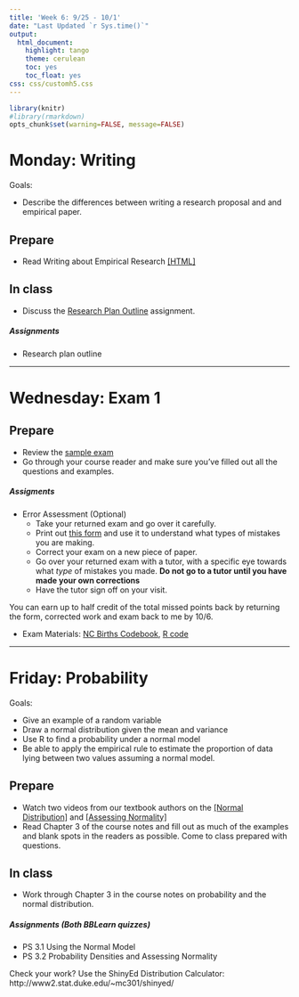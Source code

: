 ```yaml
---
title: 'Week 6: 9/25 - 10/1'
date: "Last Updated `r Sys.time()`"
output:
  html_document:
    highlight: tango
    theme: cerulean
    toc: yes
    toc_float: yes
css: css/customh5.css
---
```


```r
library(knitr)
#library(rmarkdown)
opts_chunk$set(warning=FALSE, message=FALSE) 
```


# Monday: Writing
Goals: 

* Describe the differences between writing a research proposal and and empirical paper. 

## Prepare 
* Read Writing about Empirical Research [[HTML]](http://www.norcalbiostat.com/lec/lec_writing_em.html)

## In class
* Discuss the [Research Plan Outline](hw/research_plan_outline.html) assignment. 


##### Assignments
* Research plan outline 

----


# Wednesday: Exam 1

## Prepare
* Review the [sample exam](docs/Sample_Exam_1.pdf)
* Go through your course reader and make sure you've filled out all the questions and examples. 

##### Assigments
* Error Assessment (Optional)
    - Take your returned exam and go over it carefully. 
    - Print out [this form](docs/error_assessment.pdf) and use it to understand what types of mistakes you are making. 
    - Correct your exam on a new piece of paper. 
    - Go over your returned exam with a tutor, with a specific eye towards what _type_ of mistakes you made. **Do not go to a tutor until you have made your own corrections**
    - Have the tutor sign off on your visit. 

You can earn up to half credit of the total missed points back by returning the form, corrected work and exam back to me by 10/6. 

* Exam Materials: [NC Births Codebook](docs/Codebook_for_NCBirths.pdf), [R code](Exam1_F17_R_Code.pdf)


---- 

# Friday: Probability
Goals: 

* Give an example of a random variable
* Draw a normal distribution given the mean and variance
* Use R to find a probability under a normal model
* Be able to apply the empirical rule to estimate the proportion of data lying between two values assuming a normal model. 


## Prepare
* Watch two videos from our textbook authors on the [[Normal Distribution]](https://www.youtube.com/watch?list=PLkIselvEzpM6V9h55s0l9Kzivih9BUWeW&v=S_p5D-YXLS4) and [[Assessing Normality]](https://www.youtube.com/watch?v=smJBsZ4YQZw&index=2&list=PLkIselvEzpM6V9h55s0l9Kzivih9BUWeW)
* Read Chapter 3 of the course notes and fill out as much of the examples and blank spots in the readers as possible. Come to class prepared with questions. 

## In class
* Work through Chapter 3 in the course notes on probability and the normal distribution. 


##### Assignments (Both BBLearn quizzes)
* PS 3.1 Using the Normal Model
* PS 3.2 Probability Densities and Assessing Normality

Check your work? Use the ShinyEd Distribution Calculator: http://www2.stat.duke.edu/~mc301/shinyed/ 
